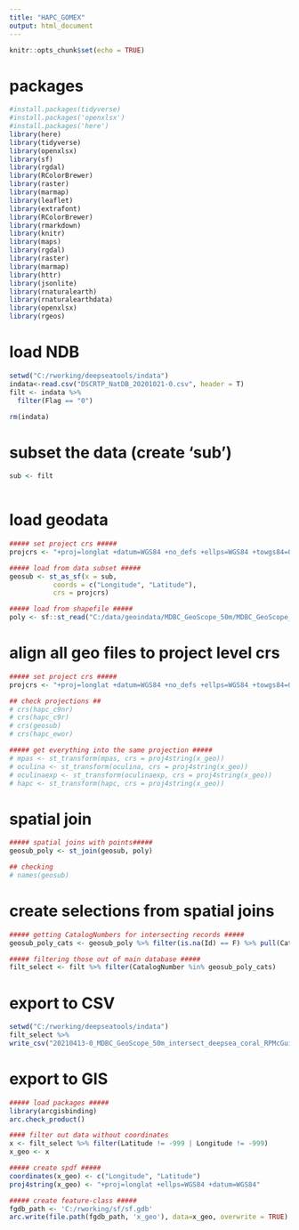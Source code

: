 ```yaml
---
title: "HAPC_GOMEX"
output: html_document
---
```


```r
knitr::opts_chunk$set(echo = TRUE)
```

# packages 
```r
#install.packages(tidyverse)
#install.packages('openxlsx')
#install.packages('here')
library(here)
library(tidyverse)
library(openxlsx)
library(sf)
library(rgdal)
library(RColorBrewer)
library(raster)
library(marmap)
library(leaflet)
library(extrafont)
library(RColorBrewer)
library(rmarkdown)
library(knitr)
library(maps)
library(rgdal)
library(raster)
library(marmap)
library(httr)
library(jsonlite)
library(rnaturalearth)
library(rnaturalearthdata)
library(openxlsx)
library(rgeos)

```

# load NDB
```r
setwd("C:/rworking/deepseatools/indata")
indata<-read.csv("DSCRTP_NatDB_20201021-0.csv", header = T)
filt <- indata %>%
  filter(Flag == "0")

rm(indata)

```

# subset the data (create 'sub')
```r
sub <- filt
 
```

# load geodata
```r
##### set project crs #####
projcrs <- "+proj=longlat +datum=WGS84 +no_defs +ellps=WGS84 +towgs84=0,0,0"

##### load from data subset #####
geosub <- st_as_sf(x = sub,                         
           coords = c("Longitude", "Latitude"),
           crs = projcrs)

##### load from shapefile ##### 
poly <- sf::st_read("C:/data/geoindata/MDBC_GeoScope_50m/MDBC_GeoScope_50m.shp")

```

# align all geo files to project level crs
```r
##### set project crs #####
projcrs <- "+proj=longlat +datum=WGS84 +no_defs +ellps=WGS84 +towgs84=0,0,0"

## check projections ## 
# crs(hapc_c9nr)
# crs(hapc_c9r)
# crs(geosub)
# crs(hapc_ewor)

##### get everything into the same projection #####
# mpas <- st_transform(mpas, crs = proj4string(x_geo))
# oculina <- st_transform(oculina, crs = proj4string(x_geo))
# oculinaexp <- st_transform(oculinaexp, crs = proj4string(x_geo))
# hapc <- st_transform(hapc, crs = proj4string(x_geo))

```

# spatial join
```r
##### spatial joins with points#####
geosub_poly <- st_join(geosub, poly)

## checking 
# names(geosub)

```

# create selections from spatial joins
```r
##### getting CatalogNumbers for intersecting records #####
geosub_poly_cats <- geosub_poly %>% filter(is.na(Id) == F) %>% pull(CatalogNumber)

##### filtering those out of main database #####
filt_select <- filt %>% filter(CatalogNumber %in% geosub_poly_cats)

```

# export to CSV

```r
setwd("C:/rworking/deepseatools/indata")
filt_select %>%  
write_csv("20210413-0_MDBC_GeoScope_50m_intersect_deepsea_coral_RPMcGuinn.csv")

```

# export to GIS
```r
##### load packages #####
library(arcgisbinding)
arc.check_product()

#### filter out data without coordinates
x <- filt_select %>% filter(Latitude != -999 | Longitude != -999)
x_geo <- x

##### create spdf #####
coordinates(x_geo) <- c("Longitude", "Latitude")
proj4string(x_geo) <- "+proj=longlat +ellps=WGS84 +datum=WGS84"

##### create feature-class #####
fgdb_path <- 'C:/rworking/sf/sf.gdb'
arc.write(file.path(fgdb_path, 'x_geo'), data=x_geo, overwrite = TRUE)
```

